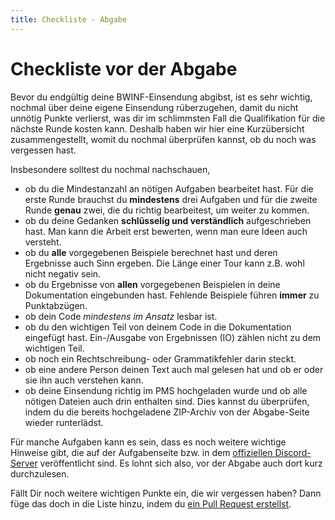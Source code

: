 ```yaml
---
title: Checkliste - Abgabe
---
```


# Checkliste vor der Abgabe

Bevor du endgültig deine BWINF-Einsendung abgibst, ist es sehr wichtig, nochmal
über deine eigene Einsendung rüberzugehen, damit du nicht unnötig Punkte
verlierst, was dir im schlimmsten Fall die Qualifikation für die nächste Runde
kosten kann. Deshalb haben wir hier eine Kurzübersicht zusammengestellt, womit
du nochmal überprüfen kannst, ob du noch was vergessen hast. 

Insbesondere solltest du nochmal nachschauen, 

- ob du die Mindestanzahl an nötigen Aufgaben bearbeitet hast. Für die erste
  Runde brauchst du **mindestens** drei Aufgaben und für die zweite Runde
  **genau** zwei, die du richtig bearbeitest, um weiter zu kommen. 
- ob du deine Gedanken **schlüsselig und verständlich** aufgeschrieben hast. Man
  kann die Arbeit erst bewerten, wenn man eure Ideen auch versteht. 
- ob du **alle** vorgegebenen Beispiele berechnet hast und deren Ergebnisse auch
  Sinn ergeben. Die Länge einer Tour kann z.B. wohl nicht negativ sein. 
- ob du Ergebnisse von **allen** vorgegebenen Beispielen in deine Dokumentation
  eingebunden hast. Fehlende Beispiele führen **immer** zu Punktabzügen. 
- ob dein Code *mindestens im Ansatz* lesbar ist.
- ob du den wichtigen Teil von deinem Code in die Dokumentation eingefügt hast.
  Ein-/Ausgabe von Ergebnissen (IO) zählen nicht zu dem wichtigen Teil. 
- ob noch ein Rechtschreibung- oder Grammatikfehler darin steckt.
- ob eine andere Person deinen Text auch mal gelesen hat und ob er oder sie ihn
  auch verstehen kann.
- ob deine Einsendung richtig im PMS hochgeladen wurde und ob alle nötigen
  Dateien auch drin enthalten sind. Dies kannst du überprüfen, indem du die
  bereits hochgeladene ZIP-Archiv von der Abgabe-Seite wieder runterlädst.  

Für manche Aufgaben kann es sein, dass es noch weitere wichtige Hinweise gibt,
die auf der Aufgabenseite bzw. in dem [offiziellen
Discord-Server](https://discord.gg/JMvE4TyRWw) veröffentlicht sind. Es lohnt
sich also, vor der Abgabe auch dort kurz durchzulesen. 

Fällt Dir noch weitere wichtigen Punkte ein, die wir vergessen haben? Dann füge 
das doch in die Liste hinzu, indem du 
<a target="_blank" href="https://github.com/bwinf-guide/bwinf-guide/pulls" className="font-bold text-amber-700 dark:text-amber-400 hover:text-amber-500 dark:hover:text-amber-300">ein Pull Request erstellst</a>. 



<IncompletePage />
